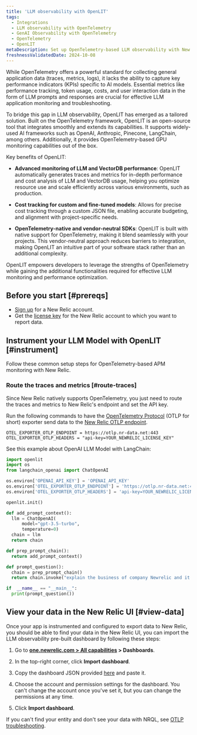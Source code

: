 ```yaml
---
title: 'LLM observability with OpenLIT'
tags:
  - Integrations
  - LLM observability with OpenTelemetry
  - GenAI Observability with OpenTelemetry
  - OpenTelemetry
  - OpenLIT
metaDescription: Set up OpenTelemetry-based LLM observability with New Relic and OpenLIT.
freshnessValidatedDate: 2024-10-08
---
```


While OpenTelemetry offers a powerful standard for collecting general application data (traces, metrics, logs), it lacks the ability to capture key performance indicators (KPIs) specific to AI models. Essential metrics like performance tracking, token usage, costs, and user interaction data in the form of LLM prompts and responses are crucial for effective LLM application monitoring and troubleshooting.

To bridge this gap in LLM observability, OpenLIT has emerged as a tailored solution. Built on the OpenTelemetry framework, OpenLIT is an open-source tool that integrates smoothly and extends its capabilities. It supports widely-used AI frameworks such as OpenAI, Anthropic, Pinecone, LangChain, among others. Additionally, it provides OpenTelemetry-based GPU monitoring capabilities out of the box.

Key benefits of OpenLIT:

* **Advanced monitoring of LLM and VectorDB performance**: OpenLIT automatically generates traces and metrics for in-depth performance and cost analysis of LLM and VectorDB usage, helping you optimize resource use and scale efficiently across various environments, such as production.

* **Cost tracking for custom and fine-tuned models**: Allows for precise cost tracking through a custom JSON file, enabling accurate budgeting, and alignment with project-specific needs.

* **OpenTelemetry-native and vendor-neutral SDKs**: OpenLIT is built with native support for OpenTelemetry, making it blend seamlessly with your projects. This vendor-neutral approach reduces barriers to integration, making OpenLIT an intuitive part of your software stack rather than an additional complexity.

OpenLIT empowers developers to leverage the strengths of OpenTelemetry while gaining the additional functionalities required for effective LLM monitoring and performance optimization.

## Before you start [#prereqs]

* [Sign up](https://newrelic.com/signup) for a New Relic account.
* Get the [license key](https://one.newrelic.com/launcher/api-keys-ui.launcher) for the New Relic account to which you want to report data.

## Instrument your LLM Model with OpenLIT [#instrument]

Follow these common setup steps for OpenTelemetry-based APM monitoring with New Relic.

<Steps>
    <Step>

### Route the traces and metrics [#route-traces]

Since New Relic natively supports OpenTelemetry, you just need to route the traces and metrics to New Relic's endpoint and set the API key. 

Run the following commands to have the [OpenTelemetry Protocol](https://github.com/open-telemetry/opentelemetry-specification/blob/main/specification/protocol/otlp.md) (OTLP for short) exporter send data to the [New Relic OTLP endpoint](/docs/opentelemetry/best-practices/opentelemetry-otlp).

```env
OTEL_EXPORTER_OTLP_ENDPOINT = https://otlp.nr-data.net:443
OTEL_EXPORTER_OTLP_HEADERS = "api-key=YOUR_NEWRELIC_LICENSE_KEY"
```

See this example about OpenAI LLM Model with LangChain:

  ```python
  import openlit
  import os
  from langchain_openai import ChatOpenAI

  os.environ['OPENAI_API_KEY'] = 'OPENAI_API_KEY'
  os.environ['OTEL_EXPORTER_OTLP_ENDPOINT'] = 'https://otlp.nr-data.net:443'
  os.environ['OTEL_EXPORTER_OTLP_HEADERS'] = 'api-key=YOUR_NEWRELIC_LICENSE_KEY'

  openlit.init()

  def add_prompt_context():
    llm = ChatOpenAI(
        model="gpt-3.5-turbo",
        temperature=0)
    chain = llm
    return chain

  def prep_prompt_chain():
    return add_prompt_context()

  def prompt_question():
    chain = prep_prompt_chain()
    return chain.invoke("explain the business of company Newrelic and it's advantages in a max of 50 words")

  if  __name__ == "__main__":
    print(prompt_question())
  ```
  </Step>

  <Step>

## View your data in the New Relic UI [#view-data]

Once your app is instrumented and configured to export data to New Relic, you should be able to find your data in the New Relic UI, you can import the LLM observability pre-built dashboard by following these steps:

1. Go to <DNT>**[one.newrelic.com > All capabilities](https://one.newrelic.com/all-capabilities) > Dashboards**</DNT>.

2. In the top-right corner, click <DNT>**Import dashboard**</DNT>.

3. Copy the dashboard JSON provided [here](https://docs.openlit.io/latest/connections/new-relic#dashboard) and paste it.

5. Choose the account and permission settings for the dashboard. You can't change the account once you've set it, but you can change the permissions at any time.

6. Click <DNT>**Import dashboard**</DNT>.

If you can't find your entity and don't see your data with NRQL, see [OTLP troubleshooting](/docs/opentelemetry/best-practices/opentelemetry-otlp-troubleshooting).
<InstallFeedback />
  </Step>
</Steps>
